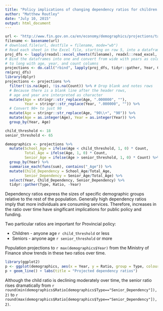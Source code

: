 ```yaml
---
title: "Policy implications of changing dependency ratios for children and seniors"
author: "Matthew Routley"
date: "July 10, 2015"
output: html_document
---
```


```r
url <- "http://www.fin.gov.on.ca/en/economy/demographics/projections/table6.xlsx"
filename <- basename(url)
# download.file(url, destfile = filename, mode="wb")
# Read each sheet in the Excel file, starting on row 5, into a dataframe
proj_dfs <- lapply(readxl::excel_sheets(filename), readxl::read_excel, path = filename, skip = 5)
# Bind the dataframes into one and convert from wide with years as columns 
# to long with age, year, and count columns
projections <- do.call("rbind", lapply(proj_dfs, tidyr::gather, Year, Count, -Age))
rm(proj_dfs)
library(dplyr)
projections <- projections %>%
  filter(!is.na(Age), !is.na(Count)) %>% # Drop blank and notes rows
  # Because there is a blank line after the header rows, 
  # age and year are interpreted as character
  mutate(Age = stringr::str_replace(Age, ".000000", ""),
         Year = stringr::str_replace(Year, ".000000", "")) %>%
  # Convert 90+ to just 90
  mutate(Age = stringr::str_replace(Age, "90\\+", "90")) %>%
  mutate(Age = as.integer(Age), Year = as.integer(Year)) %>%
  group_by(Year, Age)

child_threshold <- 18
senior_threshold <- 65

demographics <- projections %>%
  mutate(School_Age = ifelse(Age < child_threshold, 1, 0) * Count,
         Total_Age = ifelse(Age, 1, 0) * Count,
         Senior_Age = ifelse(Age > senior_threshold, 1, 0) * Count) %>%
  group_by(Year) %>%
  summarise_each(funs(sum), contains("_Age")) %>%
  mutate(Child_Dependency = School_Age/Total_Age,
         Senior_Dependency = Senior_Age/Total_Age) %>% 
  select(Year, Child_Dependency, Senior_Dependency) %>% 
  tidyr::gather(Type, Ratio, -Year)
```

Dependency ratios express the sizes of specific demographic groups relative to the rest of the population. Generally high dependency ratios imply that more individuals are consuming services. Therefore, increases in the ratio over time have singificant implications for public policy and funding.

Two particular ratios are important for Provincial policy:

- Children - anyone age `r child_threshold` or less
- Seniors - anyone age `r senior_threshold` or more

Population projections to `r max(demographics$Year)` from the Ministry of Finance show trends in these two ratios over time.

```r
library(ggplot2)
p <- ggplot(demographics, aes(x = Year, y = Ratio, group = Type, colour = Type))
p + geom_line() + labs(title = "Projected dependency ratios")
```

Although the child ratio is declining moderately over time, the senior ratio rises dramatically from `r round(min(demographics$Ratio[demographics$Type=="Senior_Dependency"]), 2)` to `r round(max(demographics$Ratio[demographics$Type=="Senior_Dependency"]), 2)`.
